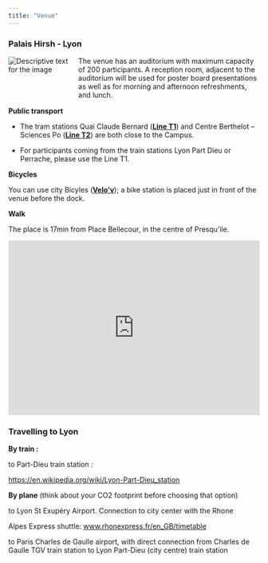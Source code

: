 ```yaml
---
title: "Venue"
---
```


### Palais Hirsh - Lyon

```{=html}
 <div class="row" style="display: flex; margin-bottom:3%">
     <div class="column" style="flex:1">
        <img src="/images/grandamphi.jpg" style="max-width:100%; height:auto" alt="Descriptive text for the image">
     </div>  
     <div class="column" style="flex:3; margin-left:3%">
          The venue has an auditorium with maximum capacity of 200 participants. A reception room, adjacent to the auditorium will be used for poster board presentations as well as for morning and afternoon refreshments, and lunch.  
     </div>
 </div>
```

**Public transport**

-   The tram stations Quai Claude Bernard ([**Line
    T1**](https://www.tcl.fr/lignes/tramway-t1)) and Centre Berthelot –
    Sciences Po ([**Line T2**](https://www.tcl.fr/lignes/tramway-t2))
    are both close to the Campus.

-   For participants coming from the train stations Lyon Part Dieu or
    Perrache, please use the Line T1.

**Bicycles**

You can use city Bicyles
([**Velo'v**](https://velov.grandlyon.com/en/mapping)); a bike station
is placed just in front of the venue before the dock.

**Walk**

The place is 17min from Place Bellecour, in the centre of Presqu'ile.

<div>

```{=html}
<iframe src="https://www.google.com/maps/embed?pb=!1m18!1m12!1m3!1d2784.028269074719!2d4.834334776423032!3d45.750579214285295!2m3!1f0!2f0!3f0!3m2!1i1024!2i768!4f13.1!3m3!1m2!1s0x47f4ea4f41fcd3c1%3A0x34aebb67b9bbebca!2sPalais%20Hirsch!5e0!3m2!1sen!2sfr!4v1729551839593!5m2!1sen!2sfr" width="100%" height="350" style="border:0;" allowfullscreen="" loading="lazy" referrerpolicy="no-referrer-when-downgrade" margin="10%"></iframe>
```

</div>

### Travelling to Lyon

**By train :**

to Part-Dieu train station :

<https://en.wikipedia.org/wiki/Lyon-Part-Dieu_station>

**By plane** (think about your CO2 footprint before choosing that
option) 

to Lyon St Exupéry Airport. Connection to city center with the Rhone

Alpes Express shuttle:
[www.rhonexpress.fr/en_GB/timetable](https://www.rhonexpress.fr/en_GB/timetable) 

to Paris Charles de Gaulle airport, with direct connection from Charles
de Gaulle TGV train station to Lyon Part-Dieu (city centre) train
station